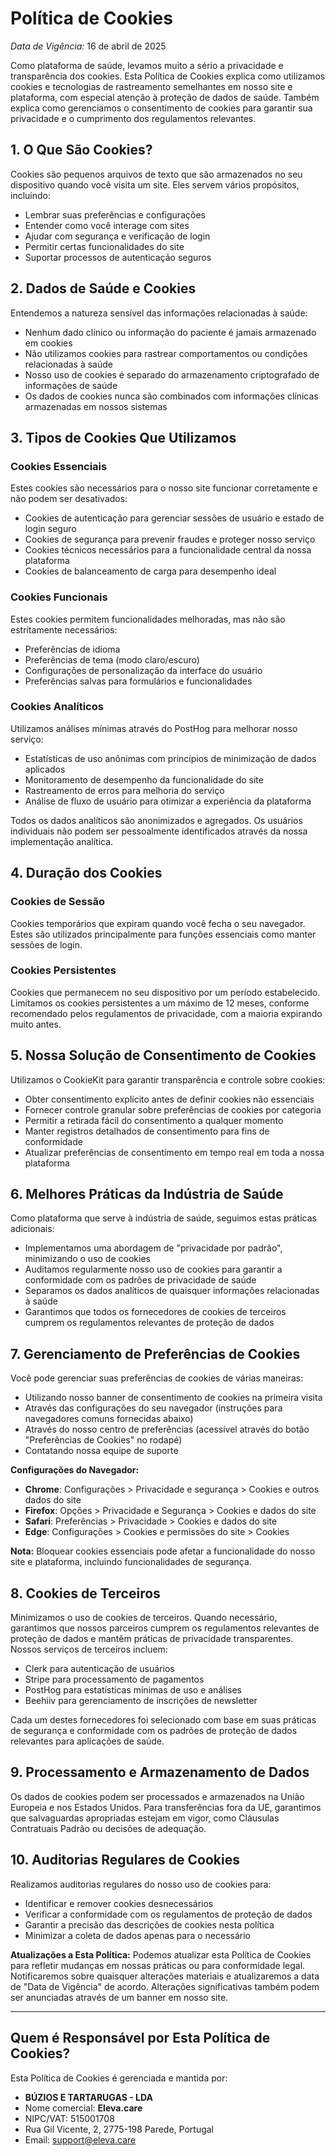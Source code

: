 # Política de Cookies

_Data de Vigência:_ 16 de abril de 2025

Como plataforma de saúde, levamos muito a sério a privacidade e transparência dos cookies. Esta Política de Cookies explica como utilizamos cookies e tecnologias de rastreamento semelhantes em nosso site e plataforma, com especial atenção à proteção de dados de saúde. Também explica como gerenciamos o consentimento de cookies para garantir sua privacidade e o cumprimento dos regulamentos relevantes.

## 1. O Que São Cookies?

Cookies são pequenos arquivos de texto que são armazenados no seu dispositivo quando você visita um site. Eles servem vários propósitos, incluindo:

- Lembrar suas preferências e configurações
- Entender como você interage com sites
- Ajudar com segurança e verificação de login
- Permitir certas funcionalidades do site
- Suportar processos de autenticação seguros

## 2. Dados de Saúde e Cookies

Entendemos a natureza sensível das informações relacionadas à saúde:

- Nenhum dado clínico ou informação do paciente é jamais armazenado em cookies
- Não utilizamos cookies para rastrear comportamentos ou condições relacionadas à saúde
- Nosso uso de cookies é separado do armazenamento criptografado de informações de saúde
- Os dados de cookies nunca são combinados com informações clínicas armazenadas em nossos sistemas

## 3. Tipos de Cookies Que Utilizamos

### Cookies Essenciais

Estes cookies são necessários para o nosso site funcionar corretamente e não podem ser desativados:

- Cookies de autenticação para gerenciar sessões de usuário e estado de login seguro
- Cookies de segurança para prevenir fraudes e proteger nosso serviço
- Cookies técnicos necessários para a funcionalidade central da nossa plataforma
- Cookies de balanceamento de carga para desempenho ideal

### Cookies Funcionais

Estes cookies permitem funcionalidades melhoradas, mas não são estritamente necessários:

- Preferências de idioma
- Preferências de tema (modo claro/escuro)
- Configurações de personalização da interface do usuário
- Preferências salvas para formulários e funcionalidades

### Cookies Analíticos

Utilizamos análises mínimas através do PostHog para melhorar nosso serviço:

- Estatísticas de uso anônimas com princípios de minimização de dados aplicados
- Monitoramento de desempenho da funcionalidade do site
- Rastreamento de erros para melhoria do serviço
- Análise de fluxo de usuário para otimizar a experiência da plataforma

Todos os dados analíticos são anonimizados e agregados. Os usuários individuais não podem ser pessoalmente identificados através da nossa implementação analítica.

## 4. Duração dos Cookies

### Cookies de Sessão

Cookies temporários que expiram quando você fecha o seu navegador. Estes são utilizados principalmente para funções essenciais como manter sessões de login.

### Cookies Persistentes

Cookies que permanecem no seu dispositivo por um período estabelecido. Limitamos os cookies persistentes a um máximo de 12 meses, conforme recomendado pelos regulamentos de privacidade, com a maioria expirando muito antes.

## 5. Nossa Solução de Consentimento de Cookies

Utilizamos o CookieKit para garantir transparência e controle sobre cookies:

- Obter consentimento explícito antes de definir cookies não essenciais
- Fornecer controle granular sobre preferências de cookies por categoria
- Permitir a retirada fácil do consentimento a qualquer momento
- Manter registros detalhados de consentimento para fins de conformidade
- Atualizar preferências de consentimento em tempo real em toda a nossa plataforma

## 6. Melhores Práticas da Indústria de Saúde

Como plataforma que serve à indústria de saúde, seguimos estas práticas adicionais:

- Implementamos uma abordagem de "privacidade por padrão", minimizando o uso de cookies
- Auditamos regularmente nosso uso de cookies para garantir a conformidade com os padrões de privacidade de saúde
- Separamos os dados analíticos de quaisquer informações relacionadas à saúde
- Garantimos que todos os fornecedores de cookies de terceiros cumprem os regulamentos relevantes de proteção de dados

## 7. Gerenciamento de Preferências de Cookies

Você pode gerenciar suas preferências de cookies de várias maneiras:

- Utilizando nosso banner de consentimento de cookies na primeira visita
- Através das configurações do seu navegador (instruções para navegadores comuns fornecidas abaixo)
- Através do nosso centro de preferências (acessível através do botão "Preferências de Cookies" no rodapé)
- Contatando nossa equipe de suporte

**Configurações do Navegador:**

- **Chrome**: Configurações > Privacidade e segurança > Cookies e outros dados do site
- **Firefox**: Opções > Privacidade e Segurança > Cookies e dados do site
- **Safari**: Preferências > Privacidade > Cookies e dados do site
- **Edge**: Configurações > Cookies e permissões do site > Cookies

**Nota:** Bloquear cookies essenciais pode afetar a funcionalidade do nosso site e plataforma, incluindo funcionalidades de segurança.

## 8. Cookies de Terceiros

Minimizamos o uso de cookies de terceiros. Quando necessário, garantimos que nossos parceiros cumprem os regulamentos relevantes de proteção de dados e mantêm práticas de privacidade transparentes. Nossos serviços de terceiros incluem:

- Clerk para autenticação de usuários
- Stripe para processamento de pagamentos
- PostHog para estatísticas mínimas de uso e análises
- Beehiiv para gerenciamento de inscrições de newsletter

Cada um destes fornecedores foi selecionado com base em suas práticas de segurança e conformidade com os padrões de proteção de dados relevantes para aplicações de saúde.

## 9. Processamento e Armazenamento de Dados

Os dados de cookies podem ser processados e armazenados na União Europeia e nos Estados Unidos. Para transferências fora da UE, garantimos que salvaguardas apropriadas estejam em vigor, como Cláusulas Contratuais Padrão ou decisões de adequação.

## 10. Auditorias Regulares de Cookies

Realizamos auditorias regulares do nosso uso de cookies para:

- Identificar e remover cookies desnecessários
- Verificar a conformidade com os regulamentos de proteção de dados
- Garantir a precisão das descrições de cookies nesta política
- Minimizar a coleta de dados apenas para o necessário

**Atualizações a Esta Política:** Podemos atualizar esta Política de Cookies para refletir mudanças em nossas práticas ou para conformidade legal. Notificaremos sobre quaisquer alterações materiais e atualizaremos a data de "Data de Vigência" de acordo. Alterações significativas também podem ser anunciadas através de um banner em nosso site.

---

## Quem é Responsável por Esta Política de Cookies?

Esta Política de Cookies é gerenciada e mantida por:

- **BÚZIOS E TARTARUGAS - LDA**
- Nome comercial: **Eleva.care**
- NIPC/VAT: 515001708
- Rua Gil Vicente, 2, 2775-198 Parede, Portugal
- Email: [support@eleva.care](mailto:support@eleva.care)

